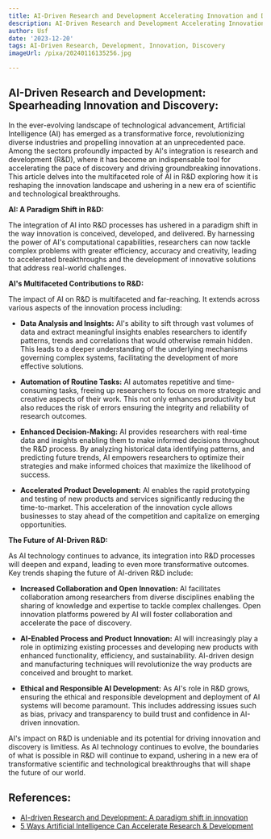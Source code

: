 ```yaml
---
title: AI-Driven Research and Development Accelerating Innovation and Discovery
description: AI-Driven Research and Development Accelerating Innovation and Discovery
author: Usf
date: '2023-12-20'
tags: AI-Driven Research, Development, Innovation, Discovery
imageUrl: /pixa/20240116135256.jpg

---
```

## AI-Driven Research and Development: Spearheading Innovation and Discovery:

In the ever-evolving landscape of technological advancement, Artificial Intelligence (AI) has emerged as a transformative force,  revolutionizing diverse industries and propelling innovation at an unprecedented pace. Among  the sectors profoundly impacted by AI's  integration is research and development (R&D), where it has become an indispensable  tool for accelerating the pace of discovery and driving groundbreaking  innovations. This article delves  into  the multifaceted role of AI in R&D exploring how it is reshaping the innovation landscape and ushering in a new  era of scientific and technological breakthroughs.

**AI: A Paradigm Shift in R&D:**

The integration  of  AI into R&D processes has ushered in a paradigm shift in the way innovation is conceived, developed,  and delivered. By harnessing the  power of AI's  computational capabilities, researchers can now tackle complex problems  with greater efficiency,  accuracy and creativity, leading  to accelerated breakthroughs and  the development of  innovative solutions that address real-world challenges.

**AI's Multifaceted Contributions to R&D:**

The impact of AI on R&D is multifaceted and  far-reaching. It extends across various aspects of the innovation process including:

* **Data Analysis and  Insights:** AI's ability to sift through vast volumes of data and extract meaningful insights enables researchers to identify patterns,  trends and correlations that would otherwise remain  hidden. This leads to a deeper understanding of the  underlying mechanisms governing complex systems, facilitating the  development of more effective solutions.

* **Automation of Routine Tasks:** AI automates repetitive and time-consuming tasks, freeing up researchers to focus on more strategic and creative aspects of their work. This  not only  enhances productivity  but also reduces the risk of errors ensuring the integrity  and reliability of research outcomes.

* **Enhanced Decision-Making:**  AI provides researchers with real-time data and insights enabling them to make informed decisions throughout the  R&D process. By analyzing historical data identifying patterns, and predicting future trends, AI empowers researchers to optimize  their strategies and make informed choices that maximize  the  likelihood of success.

* **Accelerated Product Development:** AI enables the rapid prototyping and testing of new products and services significantly reducing the time-to-market. This acceleration of the innovation cycle allows  businesses to stay  ahead of the competition and  capitalize on emerging opportunities.

**The Future of AI-Driven R&D:**

As AI technology continues to advance, its integration into  R&D processes  will deepen and expand, leading to even more transformative outcomes. Key trends shaping the future of AI-driven R&D include:

* **Increased Collaboration and Open Innovation:** AI facilitates collaboration among researchers from diverse disciplines enabling the sharing of knowledge and expertise to  tackle complex  challenges. Open innovation platforms powered by AI will foster collaboration and accelerate the pace  of discovery.

* **AI-Enabled Process and Product Innovation:** AI will increasingly play a role in optimizing existing processes and developing new products with enhanced functionality, efficiency,  and sustainability. AI-driven design and manufacturing techniques  will  revolutionize the way products are conceived and brought to  market.

* **Ethical and Responsible AI Development:** As AI's role in R&D grows, ensuring the ethical and responsible  development  and  deployment of AI systems will become paramount. This includes addressing issues such as bias, privacy and transparency to build trust  and confidence in AI-driven innovation.

AI's impact on R&D is undeniable and its potential for driving innovation and  discovery  is limitless.  As AI  technology continues to evolve, the boundaries of what is possible in R&D will continue to expand, ushering in a  new era of transformative  scientific and technological breakthroughs that will shape the future  of our world.

## References:
- [AI-driven Research and Development: A paradigm shift in innovation](https://www.rdworldonline.com/ai-driven-research-and-development-a-paradigm-shift-in-innovation/)
- [5 Ways Artificial Intelligence Can Accelerate Research & Development](https://www.uncountable.com/resources/5-ways-artificial-intelligence-can-accelerate-research-development)

